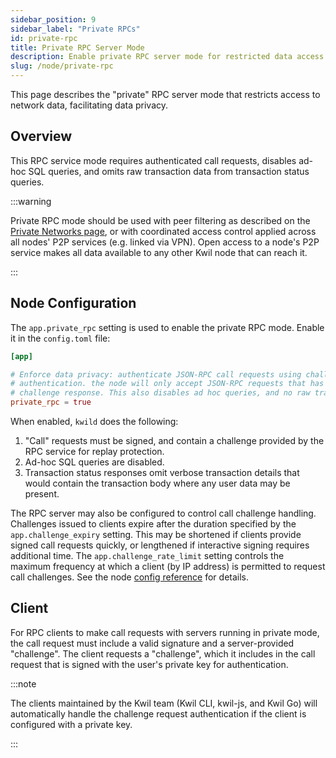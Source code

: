 ```yaml
---
sidebar_position: 9
sidebar_label: "Private RPCs"
id: private-rpc
title: Private RPC Server Mode
description: Enable private RPC server mode for restricted data access
slug: /node/private-rpc
---
```


This page describes the "private" RPC server mode that restricts access to
network data, facilitating data privacy.

## Overview 

This RPC service mode requires authenticated call requests, disables ad-hoc SQL
queries, and omits raw transaction data from transaction status queries.

:::warning

Private RPC mode should be used with peer filtering as described on the
[Private Networks page](/docs/node/private-networks), or with coordinated access control
applied across all nodes' P2P services (e.g. linked via VPN). Open access to a node's P2P
service makes all data available to any other Kwil node that can reach it.

:::

## Node Configuration

The `app.private_rpc` setting is used to enable the private RPC mode.  Enable it
in the `config.toml` file:

```toml
[app]

# Enforce data privacy: authenticate JSON-RPC call requests using challenge-based
# authentication. the node will only accept JSON-RPC requests that has a valid signed
# challenge response. This also disables ad hoc queries, and no raw transaction retrieval.
private_rpc = true
```

When enabled, `kwild` does the following:

1. "Call" requests must be signed, and contain a challenge provided by the RPC
   service for replay protection.
2. Ad-hoc SQL queries are disabled.
3. Transaction status responses omit verbose transaction details that would
   contain the transaction body where any user data may be present.

The RPC server may also be configured to control call challenge handling.
Challenges issued to clients expire after the duration specified by the
`app.challenge_expiry` setting. This may be shortened if clients provide signed
call requests quickly, or lengthened if interactive signing requires additional
time. The `app.challenge_rate_limit` setting controls the maximum frequency at
which a client (by IP address) is permitted to request call challenges. See the
node [config reference](/docs/daemon/config/settings) for details.

## Client

For RPC clients to make call requests with servers running in private mode, the
call request must include a valid signature and a server-provided "challenge".
The client requests a "challenge", which it includes in the call request that is
signed with the user's private key for authentication.

:::note

The clients maintained by the Kwil team (Kwil CLI, kwil-js, and Kwil Go) will
automatically handle the challenge request authentication if the client is 
configured with a private key.

:::
